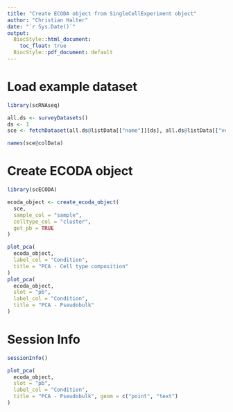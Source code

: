 ```yaml
---
title: "Create ECODA object from SingleCellExperiment object"
author: "Christian Halter"
date: "`r Sys.Date()`"
output:
  BiocStyle::html_document:
    toc_float: true
  BiocStyle::pdf_document: default
---
```



# Load example dataset

```r
library(scRNAseq)

all.ds <- surveyDatasets()
ds <- 1
sce <- fetchDataset(all.ds@listData[["name"]][ds], all.ds@listData[["version"]][ds])

names(sce@colData)
```


# Create ECODA object

```r
library(scECODA)

ecoda_object <- create_ecoda_object(
  sce,
  sample_col = "sample",
  celltype_col = "cluster",
  get_pb = TRUE
)

plot_pca(
  ecoda_object,
  label_col = "Condition",
  title = "PCA - Cell type composition"
)
plot_pca(
  ecoda_object,
  slot = "pb",
  label_col = "Condition",
  title = "PCA - Pseudobulk"
)
```


# Session Info

```r
sessionInfo()
```


```r
plot_pca(
  ecoda_object,
  slot = "pb",
  label_col = "Condition",
  title = "PCA - Pseudobulk", geom = c("point", "text")
)
```

